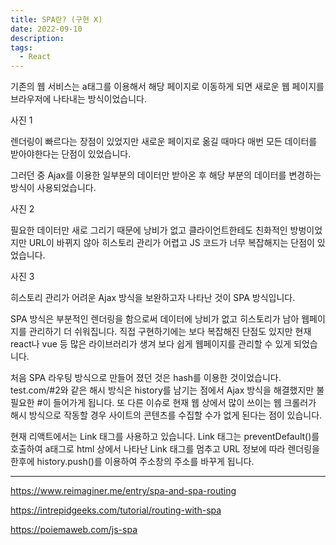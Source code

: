 ```yaml
---
title: SPA란? (구현 X)
date: 2022-09-10
description:
tags:
  - React
---
```


기존의 웹 서비스는 a태그를 이용해서 해당 페이지로 이동하게 되면
새로운 웹 페이지를 브라우저에 나타내는 방식이었습니다.

사진 1

렌더링이 빠르다는 장점이 있었지만 새로운 페이지로 옮길 때마다
매번 모든 데이터를 받아야한다는 단점이 있었습니다.

그러던 중 Ajax를 이용한 일부분의 데이터만 받아온 후 해당 부분의 데이터를 변경하는
방식이 사용되었습니다.

사진 2

필요한 데이터만 새로 그리기 때문에 낭비가 없고 클라이언트한테도 친화적인
방벙이었지만 URL이 바뀌지 않아 히스토리 관리가 어렵고 JS 코드가 너무 복잡해지는 단점이 있었습니다.

사진 3

히스토리 관리가 어려운 Ajax 방식을 보완하고자 나타난 것이 SPA 방식입니다.

SPA 방식은 부분적인 렌더링을 함으로써 데이터에 낭비가 없고 히스토리가 남아
웹페이지를 관리하기 더 쉬워집니다. 직접 구현하기에는 보다 복잡해진
단점도 있지만 현재 react나 vue 등 많은 라이브러리가 생겨 보다 쉽게
웹페이지를 관리할 수 있게 되었습니다.

처음 SPA 라우팅 방식으로 만들어 졌던 것은 hash를 이용한 것이었습니다.
test.com/#2와 같은 해시 방식은 history를 남기는 점에서 Ajax 방식을 해결했지만
불필요한 #이 들어가게 됩니다. 또 다른 이슈로 현재 웹 상에서 많이 쓰이는
웹 크롤러가 해시 방식으로 작동할 경우 사이트의 콘텐츠를
수집할 수가 없게 된다는 점이 있습니다.

현재 리액트에서는 Link 태그를 사용하고 있습니다. Link 태그는 preventDefault()를
호출하여 a태그로 html 상에서 나타난 Link 태그를 멈추고 URL 정보에 따라 렌더링을 한후에
history.push()를 이용하여 주소창의 주소를 바꾸게 됩니다.

---

https://www.reimaginer.me/entry/spa-and-spa-routing

https://intrepidgeeks.com/tutorial/routing-with-spa

https://poiemaweb.com/js-spa
